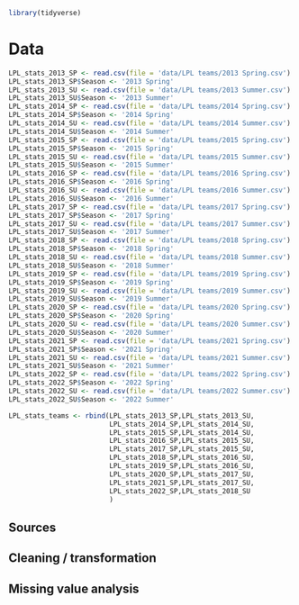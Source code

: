 ```r
library(tidyverse)
```

# Data 
```r
LPL_stats_2013_SP <- read.csv(file = 'data/LPL teams/2013 Spring.csv')
LPL_stats_2013_SP$Season <- '2013 Spring'
LPL_stats_2013_SU <- read.csv(file = 'data/LPL teams/2013 Summer.csv')
LPL_stats_2013_SU$Season <- '2013 Summer'
LPL_stats_2014_SP <- read.csv(file = 'data/LPL teams/2014 Spring.csv')
LPL_stats_2014_SP$Season <- '2014 Spring'
LPL_stats_2014_SU <- read.csv(file = 'data/LPL teams/2014 Summer.csv')
LPL_stats_2014_SU$Season <- '2014 Summer'
LPL_stats_2015_SP <- read.csv(file = 'data/LPL teams/2015 Spring.csv')
LPL_stats_2015_SP$Season <- '2015 Spring'
LPL_stats_2015_SU <- read.csv(file = 'data/LPL teams/2015 Summer.csv')
LPL_stats_2015_SU$Season <- '2015 Summer'
LPL_stats_2016_SP <- read.csv(file = 'data/LPL teams/2016 Spring.csv')
LPL_stats_2016_SP$Season <- '2016 Spring'
LPL_stats_2016_SU <- read.csv(file = 'data/LPL teams/2016 Summer.csv')
LPL_stats_2016_SU$Season <- '2016 Summer'
LPL_stats_2017_SP <- read.csv(file = 'data/LPL teams/2017 Spring.csv')
LPL_stats_2017_SP$Season <- '2017 Spring'
LPL_stats_2017_SU <- read.csv(file = 'data/LPL teams/2017 Summer.csv')
LPL_stats_2017_SU$Season <- '2017 Summer'
LPL_stats_2018_SP <- read.csv(file = 'data/LPL teams/2018 Spring.csv')
LPL_stats_2018_SP$Season <- '2018 Spring'
LPL_stats_2018_SU <- read.csv(file = 'data/LPL teams/2018 Summer.csv')
LPL_stats_2018_SU$Season <- '2018 Summer'
LPL_stats_2019_SP <- read.csv(file = 'data/LPL teams/2019 Spring.csv')
LPL_stats_2019_SP$Season <- '2019 Spring'
LPL_stats_2019_SU <- read.csv(file = 'data/LPL teams/2019 Summer.csv')
LPL_stats_2019_SU$Season <- '2019 Summer'
LPL_stats_2020_SP <- read.csv(file = 'data/LPL teams/2020 Spring.csv')
LPL_stats_2020_SP$Season <- '2020 Spring'
LPL_stats_2020_SU <- read.csv(file = 'data/LPL teams/2020 Summer.csv')
LPL_stats_2020_SU$Season <- '2020 Summer'
LPL_stats_2021_SP <- read.csv(file = 'data/LPL teams/2021 Spring.csv')
LPL_stats_2021_SP$Season <- '2021 Spring'
LPL_stats_2021_SU <- read.csv(file = 'data/LPL teams/2021 Summer.csv')
LPL_stats_2021_SU$Season <- '2021 Summer'
LPL_stats_2022_SP <- read.csv(file = 'data/LPL teams/2022 Spring.csv')
LPL_stats_2022_SP$Season <- '2022 Spring'
LPL_stats_2022_SU <- read.csv(file = 'data/LPL teams/2022 Summer.csv')
LPL_stats_2022_SU$Season <- '2022 Summer'

LPL_stats_teams <- rbind(LPL_stats_2013_SP,LPL_stats_2013_SU,
                         LPL_stats_2014_SP,LPL_stats_2014_SU,
                         LPL_stats_2015_SP,LPL_stats_2014_SU,
                         LPL_stats_2016_SP,LPL_stats_2015_SU,
                         LPL_stats_2017_SP,LPL_stats_2015_SU,
                         LPL_stats_2018_SP,LPL_stats_2016_SU,
                         LPL_stats_2019_SP,LPL_stats_2016_SU,
                         LPL_stats_2020_SP,LPL_stats_2017_SU,
                         LPL_stats_2021_SP,LPL_stats_2017_SU,
                         LPL_stats_2022_SP,LPL_stats_2018_SU
                         )
```
## Sources

## Cleaning / transformation

## Missing value analysis

